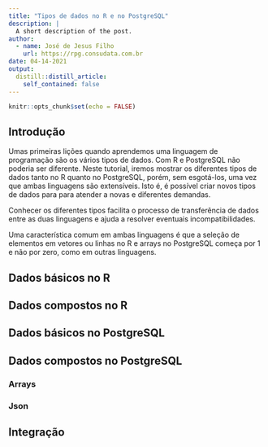 ```yaml
---
title: "Tipos de dados no R e no PostgreSQL"
description: |
  A short description of the post.
author:
  - name: José de Jesus Filho
    url: https://rpg.consudata.com.br
date: 04-14-2021
output:
  distill::distill_article:
    self_contained: false
---
```



```r
knitr::opts_chunk$set(echo = FALSE)
```

## Introdução

Umas primeiras lições quando aprendemos uma linguagem de programação são os vários tipos de dados. Com R e PostgreSQL não poderia ser diferente. Neste tutorial, iremos mostrar os diferentes tipos de dados tanto no R quanto no PostgreSQL, porém, sem esgotá-los, uma vez que ambas linguagens são extensíveis. Isto é, é possível criar novos tipos de dados para para atender a novas e diferentes demandas.

Conhecer os diferentes tipos facilita o processo de transferência de dados entre as duas linguagens e ajuda a resolver eventuais incompatibilidades.

Uma característica comum em ambas linguagens é que a seleção de elementos em vetores ou linhas no R e arrays no PostgreSQL começa por 1 e não por zero, como em outras linguagens.

## Dados básicos no R

## Dados compostos no R

## Dados básicos no PostgreSQL

## Dados compostos no PostgreSQL

### Arrays

### Json



## Integração






